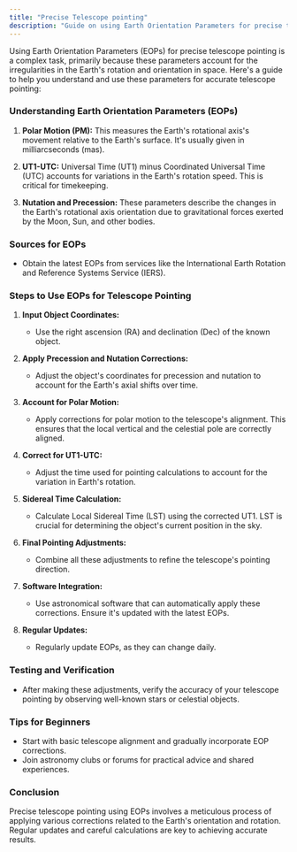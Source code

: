 ```yaml
---
title: "Precise Telescope pointing"
description: "Guide on using Earth Orientation Parameters for precise telescope pointing, including polar motion and time corrections."
---
```


Using Earth Orientation Parameters (EOPs) for precise telescope pointing is a complex task, primarily because these parameters account for the irregularities in the Earth's rotation and orientation in space. Here's a guide to help you understand and use these parameters for accurate telescope pointing:

### Understanding Earth Orientation Parameters (EOPs)

1. **Polar Motion (PM):** This measures the Earth's rotational axis's movement relative to the Earth's surface. It's usually given in milliarcseconds (mas).

2. **UT1-UTC:** Universal Time (UT1) minus Coordinated Universal Time (UTC) accounts for variations in the Earth's rotation speed. This is critical for timekeeping.

3. **Nutation and Precession:** These parameters describe the changes in the Earth's rotational axis orientation due to gravitational forces exerted by the Moon, Sun, and other bodies.

### Sources for EOPs

- Obtain the latest EOPs from services like the International Earth Rotation and Reference Systems Service (IERS).

### Steps to Use EOPs for Telescope Pointing

1. **Input Object Coordinates:**

   - Use the right ascension (RA) and declination (Dec) of the known object.

2. **Apply Precession and Nutation Corrections:**

   - Adjust the object's coordinates for precession and nutation to account for the Earth's axial shifts over time.

3. **Account for Polar Motion:**

   - Apply corrections for polar motion to the telescope's alignment. This ensures that the local vertical and the celestial pole are correctly aligned.

4. **Correct for UT1-UTC:**

   - Adjust the time used for pointing calculations to account for the variation in Earth's rotation.

5. **Sidereal Time Calculation:**

   - Calculate Local Sidereal Time (LST) using the corrected UT1. LST is crucial for determining the object's current position in the sky.

6. **Final Pointing Adjustments:**

   - Combine all these adjustments to refine the telescope's pointing direction.

7. **Software Integration:**

   - Use astronomical software that can automatically apply these corrections. Ensure it's updated with the latest EOPs.

8. **Regular Updates:**
   - Regularly update EOPs, as they can change daily.

### Testing and Verification

- After making these adjustments, verify the accuracy of your telescope pointing by observing well-known stars or celestial objects.

### Tips for Beginners

- Start with basic telescope alignment and gradually incorporate EOP corrections.
- Join astronomy clubs or forums for practical advice and shared experiences.

### Conclusion

Precise telescope pointing using EOPs involves a meticulous process of applying various corrections related to the Earth's orientation and rotation. Regular updates and careful calculations are key to achieving accurate results.

<Snippet file="cta-start-account.mdx" />
